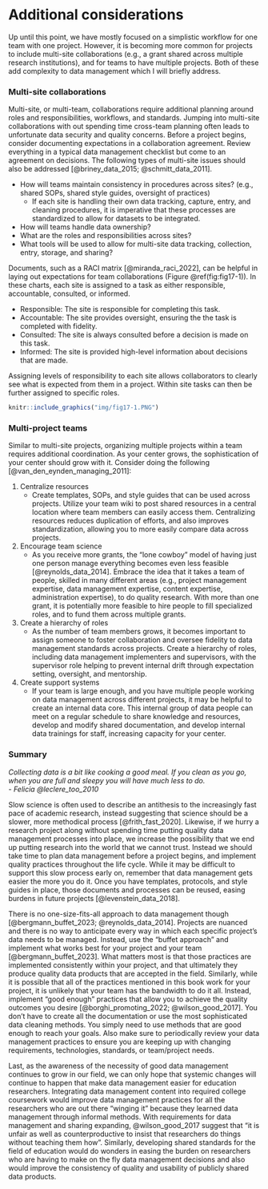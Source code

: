 # Additional considerations

Up until this point, we have mostly focused on a simplistic workflow for one team with one project. However, it is becoming more common for projects to include multi-site collaborations (e.g., a grant shared across multiple research institutions), and for teams to have multiple projects. Both of these add complexity to data management which I will briefly address.

### Multi-site collaborations

Multi-site, or multi-team, collaborations require additional planning around roles and responsibilities, workflows, and standards. Jumping into multi-site collaborations with out spending time cross-team planning often leads to unfortunate data security and quality concerns. Before a project begins, consider documenting expectations in a collaboration agreement. Review everything in a typical data management checklist but come to an agreement on decisions. The following types of multi-site issues should also be addressed [@briney_data_2015; @schmitt_data_2011].

- How will teams maintain consistency in procedures across sites? (e.g., shared SOPs, shared style guides, oversight of practices)
  - If each site is handling their own data tracking, capture, entry, and cleaning procedures, it is imperative that these processes are standardized to allow for datasets to be integrated.
- How will teams handle data ownership?
- What are the roles and responsibilities across sites?
- What tools will be used to allow for multi-site data tracking, collection, entry, storage, and sharing?

Documents, such as a RACI matrix [@miranda_raci_2022], can be helpful in laying out expectations for team collaborations (Figure \@ref(fig:fig17-1)). In these charts, each site is assigned to a task as either responsible, accountable, consulted, or informed. 

- Responsible: The site is responsible for completing this task.
- Accountable: The site provides oversight, ensuring the the task is completed with fidelity.
- Consulted: The site is always consulted before a decision is made on this task.
- Informed: The site is provided high-level information about decisions that are made.

Assigning levels of responsibility to each site allows collaborators to clearly see what is expected from them in a project. Within site tasks can then be further assigned to specific roles.

```r

knitr::include_graphics("img/fig17-1.PNG")

```

### Multi-project teams

Similar to multi-site projects, organizing multiple projects within a team requires additional coordination. As your center grows, the sophistication of your center should grow with it. Consider doing the following [@van_den_eynden_managing_2011]:

1. Centralize resources
    - Create templates, SOPs, and style guides that can be used across projects. Utilize your team wiki to post shared resources in a central location where team members can easily access them.  Centralizing resources reduces duplication of efforts, and also improves standardization, allowing you to more easily compare data across projects. 
2. Encourage team science
    - As you receive more grants, the "lone cowboy" model of having just one person manage everything becomes even less feasible [@reynolds_data_2014]. Embrace the idea that it takes a team of people, skilled in many different areas (e.g., project management expertise, data management expertise, content expertise, administration expertise), to do quality research. With more than one grant, it is potentially more feasible to hire people to fill specialized roles, and to fund them across multiple grants.
3. Create a hierarchy of roles
    - As the number of team members grows, it becomes important to assign someone to foster collaboration and oversee fidelity to data management standards across projects. Create a hierarchy of roles, including data management implementers and supervisors, with the supervisor role helping to prevent internal drift through expectation setting, oversight, and mentorship. 
4. Create support systems
    - If your team is large enough, and you have multiple people working on data management across different projects, it may be helpful to create an internal data core. This internal group of data people can meet on a regular schedule to share knowledge and resources, develop and modify shared documentation, and develop internal data trainings for staff, increasing capacity for your center.


### Summary

*Collecting data is a bit like cooking a good meal. If you clean as you go, when you are full and sleepy you will have much less to do.*<br> *- Felicia @leclere_too_2010*

Slow science is often used to describe an antithesis to the increasingly fast pace of academic research, instead suggesting that science should be a slower, more methodical process [@frith_fast_2020]. Likewise, if we hurry a research project along without spending time putting quality data management processes into place, we increase the possibility that we end up putting research into the world that we cannot trust. Instead we should take time to plan data management before a project begins, and implement quality practices throughout the life cycle. While it may be difficult to support this slow process early on, remember that data management gets easier the more you do it. Once you have templates, protocols, and style guides in place, those documents and processes can be reused, easing burdens in future projects [@levenstein_data_2018].

There is no one-size-fits-all approach to data management though [@bergmann_buffet_2023; @reynolds_data_2014]. Projects are nuanced and there is no way to anticipate every way in which each specific project's data needs to be managed. Instead, use the "buffet approach" and implement what works best for your project and your team [@bergmann_buffet_2023]. What matters most is that those practices are implemented consistently within your project, and that ultimately they produce quality data products that are accepted in the field. Similarly, while it is possible that all of the practices mentioned in this book work for your project, it is unlikely that your team has the bandwidth to do it all. Instead, implement "good enough" practices that allow you to achieve the quality outcomes you desire [@borghi_promoting_2022; @wilson_good_2017]. You don't have to create all the documentation or use the most sophisticated data cleaning methods. You simply need to use methods that are good enough to reach your goals. Also make sure to periodically review your data management practices to ensure you are keeping up with changing requirements, technologies, standards, or team/project needs.

Last, as the awareness of the necessity of good data management continues to grow in our field, we can only hope that systemic changes will continue to happen that make data management easier for education researchers. Integrating data management content into required college coursework would improve data management practices for all the researchers who are out there "winging it" because they learned data management through informal methods. With requirements for data management and sharing expanding, @wilson_good_2017 suggest that "it is unfair as well as counterproductive to insist that researchers do things without teaching them how". Similarly, developing shared standards for the field of education would do wonders in easing the burden on researchers who are having to make on the fly data management decisions and also would improve the consistency of quality and usability of publicly shared data products.
